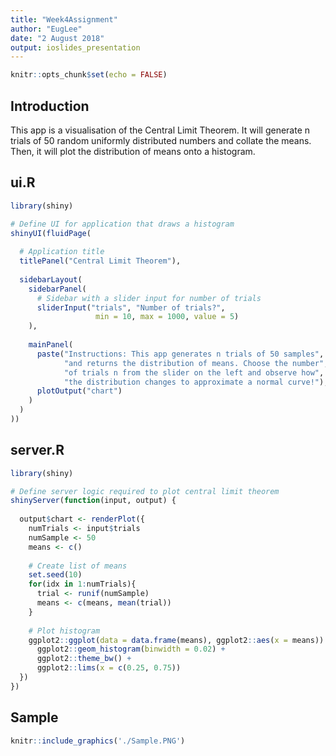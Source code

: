 ```yaml
---
title: "Week4Assignment"
author: "EugLee"
date: "2 August 2018"
output: ioslides_presentation
---
```


```r
knitr::opts_chunk$set(echo = FALSE)
```

## Introduction

This app is a visualisation of the Central Limit Theorem. It will generate n trials of 50 random uniformly distributed numbers and collate the means. Then, it will plot the distribution of means onto a histogram.

## ui.R

```r
library(shiny)

# Define UI for application that draws a histogram
shinyUI(fluidPage(
  
  # Application title
  titlePanel("Central Limit Theorem"),
  
  sidebarLayout(
    sidebarPanel(
      # Sidebar with a slider input for number of trials
      sliderInput("trials", "Number of trials?",
                   min = 10, max = 1000, value = 5)
    ),
    
    mainPanel(
      paste("Instructions: This app generates n trials of 50 samples",
            "and returns the distribution of means. Choose the number",
            "of trials n from the slider on the left and observe how",
            "the distribution changes to approximate a normal curve!"),
      plotOutput("chart")
    )
  )
))

```


## server.R

```r
library(shiny)

# Define server logic required to plot central limit theorem
shinyServer(function(input, output) {
  
  output$chart <- renderPlot({
    numTrials <- input$trials
    numSample <- 50
    means <- c()
    
    # Create list of means
    set.seed(10)
    for(idx in 1:numTrials){
      trial <- runif(numSample)
      means <- c(means, mean(trial))
    }
    
    # Plot histogram
    ggplot2::ggplot(data = data.frame(means), ggplot2::aes(x = means)) + 
      ggplot2::geom_histogram(binwidth = 0.02) +
      ggplot2::theme_bw() +
      ggplot2::lims(x = c(0.25, 0.75))
  })
})

```

## Sample

```r
knitr::include_graphics('./Sample.PNG')
```

